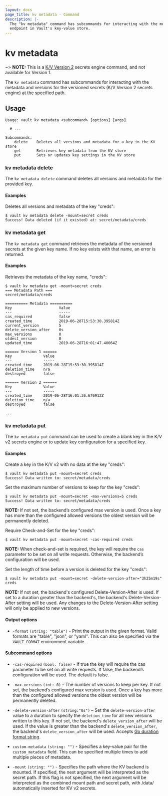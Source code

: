 ```yaml
---
layout: docs
page_title: kv metadata - Command
description: |-
  The "kv metadata" command has subcommands for interacting with the metadata
  endpoint in Vault's key-value store.
---
```


# kv metadata

~> **NOTE:** This is a [K/V Version 2](/vault/docs/secrets/kv/kv-v2) secrets
engine command, and not available for Version 1.

The `kv metadata` command has subcommands for interacting with the metadata and
versions for the versioned secrets (K/V Version 2 secrets engine) at the
specified path.

## Usage

```text
Usage: vault kv metadata <subcommand> [options] [args]

  # ...

Subcommands:
    delete    Deletes all versions and metadata for a key in the KV store
    get       Retrieves key metadata from the KV store
    put       Sets or updates key settings in the KV store
```

### kv metadata delete

The `kv metadata delete` command deletes all versions and metadata for the
provided key.

#### Examples

Deletes all versions and metadata of the key "creds":

```shell-session
$ vault kv metadata delete -mount=secret creds
Success! Data deleted (if it existed) at: secret/metadata/creds
```

### kv metadata get

The `kv metadata get` command retrieves the metadata of the versioned secrets at
the given key name. If no key exists with that name, an error is returned.

#### Examples

Retrieves the metadata of the key name, "creds":

```shell-session
$ vault kv metadata get -mount=secret creds
=== Metadata Path ===
secret/metadata/creds

========== Metadata ==========
Key                     Value
---                     -----
cas_required            false
created_time            2019-06-28T15:53:30.395814Z
current_version         5
delete_version_after    0s
max_versions            0
oldest_version          0
updated_time            2019-06-28T16:01:47.40064Z

====== Version 1 ======
Key              Value
---              -----
created_time     2019-06-28T15:53:30.395814Z
deletion_time    n/a
destroyed        false

====== Version 2 ======
Key              Value
---              -----
created_time     2019-06-28T16:01:36.676912Z
deletion_time    n/a
destroyed        false

...
```

### kv metadata put

The `kv metadata put` command can be used to create a blank key in the K/V v2
secrets engine or to update key configuration for a specified key.

#### Examples

Create a key in the K/V v2 with no data at the key "creds":

```shell-session
$ vault kv metadata put -mount=secret creds
Success! Data written to: secret/metadata/creds
```

Set the maximum number of versions to keep for the key "creds":

```shell-session
$ vault kv metadata put -mount=secret -max-versions=5 creds
Success! Data written to: secret/metadata/creds
```

**NOTE:** If not set, the backend’s configured max version is used. Once a key
has more than the configured allowed versions the oldest version will be
permanently deleted.

Require Check-and-Set for the key "creds":

```shell-session
$ vault kv metadata put -mount=secret -cas-required creds
```

**NOTE:** When check-and-set is required, the key will require the `cas`
parameter to be set on all write requests. Otherwise, the backend’s
configuration will be used.

Set the length of time before a version is deleted for the key "creds":

```shell-session
$ vault kv metadata put -mount=secret -delete-version-after="3h25m19s" creds
```

**NOTE:** If not set, the backend's configured Delete-Version-After is used. If
set to a duration greater than the backend's, the backend's Delete-Version-After
setting will be used. Any changes to the Delete-Version-After setting will only
be applied to new versions.

#### Output options

- `-format` `(string: "table")` - Print the output in the given format. Valid
  formats are "table", "json", or "yaml". This can also be specified via the
  `VAULT_FORMAT` environment variable.

#### Subcommand options

- `-cas-required` `(bool: false)` - If true the key will require the cas
  parameter to be set on all write requests. If false, the backend’s
  configuration will be used. The default is false.

- `-max-versions` `(int: 0)` - The number of versions to keep per key. If not
  set, the backend’s configured max version is used. Once a key has more than the
  configured allowed versions the oldest version will be permanently deleted.

- `-delete-version-after` `(string:"0s")` – Set the `delete-version-after` value
  to a duration to specify the `deletion_time` for all new versions written to
  this key. If not set, the backend's `delete_version_after` will be used. If
  the value is greater than the backend's `delete_version_after`, the backend's
  `delete_version_after` will be used. Accepts [Go duration format
  string][duration-godoc].

- `custom-metadata` `(string: "")` - Specifies a key-value pair for the
  `custom_metadata` field. This can be specified multiple times to add multiple
  pieces of metadata.

- `-mount` `(string: "")` - Specifies the path where the KV backend is mounted. 
  If specified, the next argument will be interpreted as the secret path. If 
  this flag is not specified, the next argument will be interpreted as the 
  combined mount path and secret path, with /data/ automatically inserted for 
  KV v2 secrets.


[duration-godoc]: https://golang.org/pkg/time/#ParseDuration
